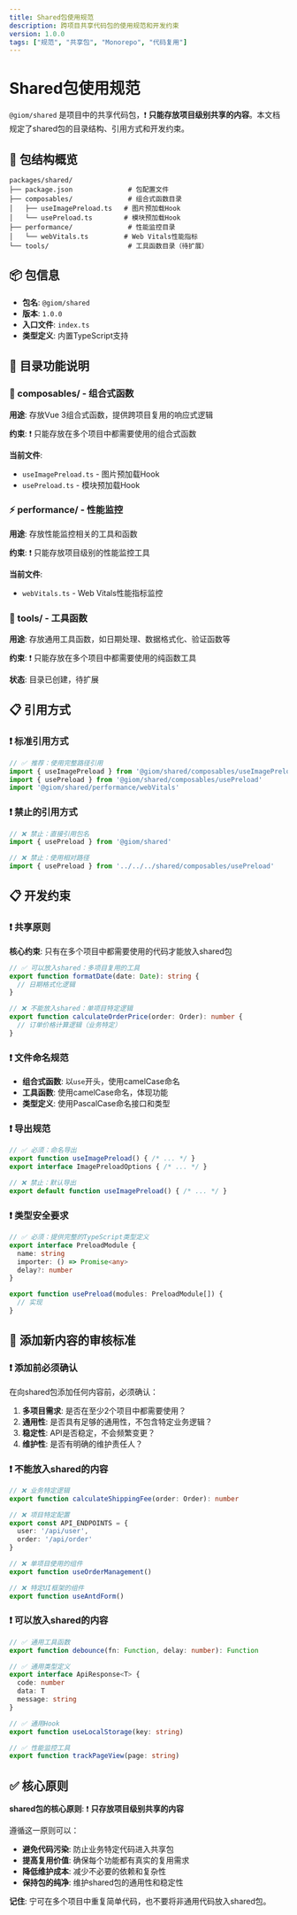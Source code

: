 ```yaml
---
title: Shared包使用规范
description: 跨项目共享代码包的使用规范和开发约束
version: 1.0.0
tags: ["规范", "共享包", "Monorepo", "代码复用"]
---
```


# Shared包使用规范

`@giom/shared` 是项目中的共享代码包，❗ **只能存放项目级别共享的内容**。本文档规定了shared包的目录结构、引用方式和开发约束。

## 📁 包结构概览

```
packages/shared/
├── package.json              # 包配置文件
├── composables/              # 组合式函数目录
│   ├── useImagePreload.ts   # 图片预加载Hook
│   └── usePreload.ts        # 模块预加载Hook
├── performance/              # 性能监控目录
│   └── webVitals.ts         # Web Vitals性能指标
└── tools/                    # 工具函数目录（待扩展）
```

## 📦 包信息

- **包名**: `@giom/shared`
- **版本**: `1.0.0`
- **入口文件**: `index.ts`
- **类型定义**: 内置TypeScript支持

## 🎯 目录功能说明

### 🎣 composables/ - 组合式函数

**用途**: 存放Vue 3组合式函数，提供跨项目复用的响应式逻辑

**约束**: ❗ 只能存放在多个项目中都需要使用的组合式函数

**当前文件**:
- `useImagePreload.ts` - 图片预加载Hook
- `usePreload.ts` - 模块预加载Hook

### ⚡ performance/ - 性能监控

**用途**: 存放性能监控相关的工具和函数

**约束**: ❗ 只能存放项目级别的性能监控工具

**当前文件**:
- `webVitals.ts` - Web Vitals性能指标监控

### 🔧 tools/ - 工具函数

**用途**: 存放通用工具函数，如日期处理、数据格式化、验证函数等

**约束**: ❗ 只能存放在多个项目中都需要使用的纯函数工具

**状态**: 目录已创建，待扩展

## 📋 引用方式

### ❗ 标准引用方式
```typescript
// ✅ 推荐：使用完整路径引用
import { useImagePreload } from '@giom/shared/composables/useImagePreload'
import { usePreload } from '@giom/shared/composables/usePreload'
import '@giom/shared/performance/webVitals'
```

### ❗ 禁止的引用方式
```typescript
// ❌ 禁止：直接引用包名
import { usePreload } from '@giom/shared'

// ❌ 禁止：使用相对路径
import { usePreload } from '../../../shared/composables/usePreload'
```

## 📋 开发约束

### ❗ 共享原则
**核心约束**: 只有在多个项目中都需要使用的代码才能放入shared包

```typescript
// ✅ 可以放入shared：多项目复用的工具
export function formatDate(date: Date): string {
  // 日期格式化逻辑
}

// ❌ 不能放入shared：单项目特定逻辑
export function calculateOrderPrice(order: Order): number {
  // 订单价格计算逻辑（业务特定）
}
```

### ❗ 文件命名规范
- **组合式函数**: 以`use`开头，使用camelCase命名
- **工具函数**: 使用camelCase命名，体现功能
- **类型定义**: 使用PascalCase命名接口和类型

### ❗ 导出规范
```typescript
// ✅ 必须：命名导出
export function useImagePreload() { /* ... */ }
export interface ImagePreloadOptions { /* ... */ }

// ❌ 禁止：默认导出
export default function useImagePreload() { /* ... */ }
```

### ❗ 类型安全要求
```typescript
// ✅ 必须：提供完整的TypeScript类型定义
export interface PreloadModule {
  name: string
  importer: () => Promise<any>
  delay?: number
}

export function usePreload(modules: PreloadModule[]) {
  // 实现
}
```

## 🚀 添加新内容的审核标准

### ❗ 添加前必须确认

在向shared包添加任何内容前，必须确认：

1. **多项目需求**: 是否在至少2个项目中都需要使用？
2. **通用性**: 是否具有足够的通用性，不包含特定业务逻辑？
3. **稳定性**: API是否稳定，不会频繁变更？
4. **维护性**: 是否有明确的维护责任人？

### ❗ 不能放入shared的内容

```typescript
// ❌ 业务特定逻辑
export function calculateShippingFee(order: Order): number

// ❌ 项目特定配置
export const API_ENDPOINTS = {
  user: '/api/user',
  order: '/api/order'
}

// ❌ 单项目使用的组件
export function useOrderManagement()

// ❌ 特定UI框架的组件
export function useAntdForm()
```

### ❗ 可以放入shared的内容

```typescript
// ✅ 通用工具函数
export function debounce(fn: Function, delay: number): Function

// ✅ 通用类型定义
export interface ApiResponse<T> {
  code: number
  data: T
  message: string
}

// ✅ 通用Hook
export function useLocalStorage(key: string)

// ✅ 性能监控工具
export function trackPageView(page: string)
```

## ✅ 核心原则

**shared包的核心原则**: ❗ **只存放项目级别共享的内容**

遵循这一原则可以：
- **避免代码污染**: 防止业务特定代码进入共享包
- **提高复用价值**: 确保每个功能都有真实的复用需求
- **降低维护成本**: 减少不必要的依赖和复杂性
- **保持包的纯净**: 维护shared包的通用性和稳定性

**记住**: 宁可在多个项目中重复简单代码，也不要将非通用代码放入shared包。